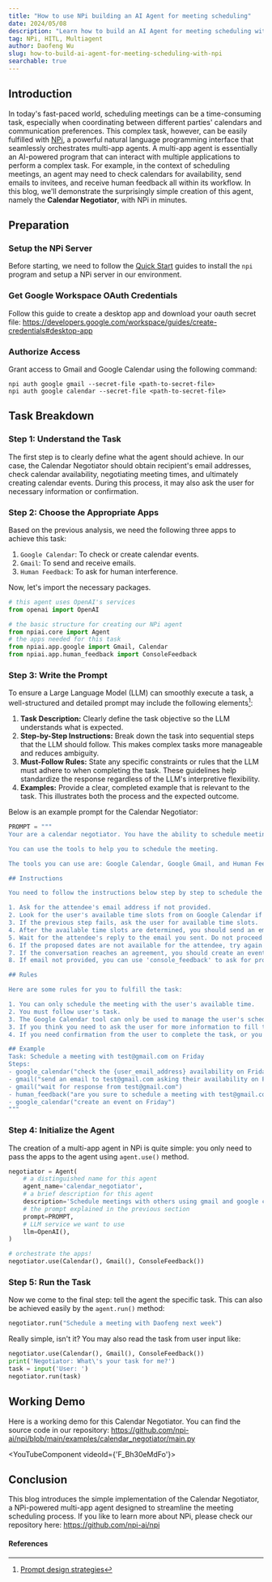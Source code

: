 ```yaml
---
title: "How to use NPi building an AI Agent for meeting scheduling"
date: 2024/05/08
description: "Learn how to build an AI Agent for meeting scheduling with NPi in one minute."
tag: NPi, HITL, Multiagent
author: Daofeng Wu
slug: how-to-build-ai-agent-for-meeting-scheduling-with-npi
searchable: true
---
```


## Introduction

In today's fast-paced world, scheduling meetings can be a time-consuming task, especially when coordinating between different parties' calendars and communication preferences. This complex task, however, can be easily fulfilled with [NPi](https://github.com/npi-ai/npi), a powerful natural language programming interface that seamlessly orchestrates multi-app agents. A multi-app agent is essentially an AI-powered program that can interact with multiple applications to perform a complex task. For example, in the context of scheduling meetings, an agent may need to check calendars for availability, send emails to invitees, and receive human feedback all within its workflow. In this blog, we'll demonstrate the surprisingly simple creation of this agent, namely the **Calendar Negotiator**, with NPi in minutes.

## Preparation

### Setup the NPi Server

Before starting, we need to follow the [Quick Start](https://www.npi.ai/docs#quick-start) guides to install the `npi` program and setup a NPi server in our environment.

### Get Google Workspace OAuth Credentials

Follow this guide to create a desktop app and download your oauth secret file: https://developers.google.com/workspace/guides/create-credentials#desktop-app

### Authorize Access

Grant access to Gmail and Google Calendar using the following command:

```
npi auth google gmail --secret-file <path-to-secret-file>
npi auth google calendar --secret-file <path-to-secret-file>
```

## Task Breakdown

### Step 1: Understand the Task

The first step is to clearly define what the agent should achieve. In our case, the Calendar Negotiator should obtain recipient's email addresses, check calendar availability, negotiating meeting times, and ultimately creating calendar events. During this process, it may also ask the user for necessary information or confirmation.

### Step 2: Choose the Appropriate Apps

Based on the previous analysis, we need the following three apps to achieve this task:

1. `Google Calendar`: To check or create calendar events.
2. `Gmail`: To send and receive emails.
3. `Human Feedback`: To ask for human interference.

Now, let's import the necessary packages.

```py
# this agent uses OpenAI's services
from openai import OpenAI

# the basic structure for creating our NPi agent
from npiai.core import Agent
# the apps needed for this task
from npiai.app.google import Gmail, Calendar
from npiai.app.human_feedback import ConsoleFeedback
```

### Step 3: Write the Prompt

To ensure a Large Language Model (LLM) can smoothly execute a task, a well-structured and detailed prompt may include the following elements[^1]:

1. **Task Description:** Clearly define the task objective so the LLM understands what is expected.
2. **Step-by-Step Instructions:** Break down the task into sequential steps that the LLM should follow. This makes complex tasks more manageable and reduces ambiguity.
3. **Must-Follow Rules:** State any specific constraints or rules that the LLM must adhere to when completing the task. These guidelines help standardize the response regardless of the LLM's interpretive flexibility.
4. **Examples:** Provide a clear, completed example that is relevant to the task. This illustrates both the process and the expected outcome.

Below is an example prompt for the Calendar Negotiator:

```py
PROMPT = """
Your are a calendar negotiator. You have the ability to schedule meetings with anyone, anywhere, anytime.

You can use the tools to help you to schedule the meeting.

The tools you can use are: Google Calendar, Google Gmail, and Human Feedback.

## Instructions

You need to follow the instructions below step by step to schedule the meeting:

1. Ask for the attendee's email address if not provided.
2. Look for the user's available time slots from on Google Calendar if not provided.
3. If the previous step fails, ask the user for available time slots.
4. After the available time slots are determined, you should send an email to the attendee.
5. Wait for the attendee's reply to the email you sent. Do not proceed if the reply is not received.
6. If the proposed dates are not available for the attendee, try again to schedule a new date.
7. If the conversation reaches an agreement, you should create an event on the user's calendar.
8. If email not provided, you can use 'console_feedback' to ask for providing email.

## Rules

Here are some rules for you to fulfill the task:

1. You can only schedule the meeting with the user's available time.
2. You must follow user's task.
3. The Google Calendar tool can only be used to manage the user's schedule, not the attendee's schedule.
3. If you think you need to ask the user for more information to fill the properties, you can use the Human Feedback tool to ask the user for more information.
4. If you need confirmation from the user to complete the task, or you want to ask the user a question, you can use the Human Feedback tool to do so. Especially, if the last assistant's message proposed a question, you should ask the user for response.

## Example
Task: Schedule a meeting with test@gmail.com on Friday
Steps:
- google_calendar("check the {user_email_address} availability on Friday")
- gmail("send an email to test@gmail.com asking their availability on Friday")
- gmail("wait for response from test@gmail.com")
- human_feedback("are you sure to schedule a meeting with test@gmail.com on Friday at {time}?")
- google_calendar("create an event on Friday")
"""
```

### Step 4: Initialize the Agent

The creation of a multi-app agent in NPi is quite simple: you only need to pass the apps to the agent using `agent.use()` method.

```py
negotiator = Agent(
    # a distinguished name for this agent
    agent_name='calendar_negotiator',
    # a brief description for this agent
    description='Schedule meetings with others using gmail and google calendar',
    # the prompt explained in the previous section
    prompt=PROMPT,
    # LLM service we want to use
    llm=OpenAI(),
)

# orchestrate the apps!
negotiator.use(Calendar(), Gmail(), ConsoleFeedback())
```

### Step 5: Run the Task

Now we come to the final step: tell the agent the specific task. This can also be achieved easily by the `agent.run()` method:

```py
negotiator.run("Schedule a meeting with Daofeng next week")
```

Really simple, isn't it? You may also read the task from user input like:

```py
negotiator.use(Calendar(), Gmail(), ConsoleFeedback())
print('Negotiator: What\'s your task for me?')
task = input('User: ')
negotiator.run(task)
```

## Working Demo

Here is a working demo for this Calendar Negotiator. You can find the source code in our repository: https://github.com/npi-ai/npi/blob/main/examples/calendar_negotiator/main.py


<YouTubeComponent videoId={'F_Bh30eMdFo'}></YouTubeComponent>

## Conclusion

This blog introduces the simple implementation of the Calendar Negotiator, a NPi-powered multi-app agent designed to streamline the meeting scheduling process. If you like to learn more about NPi, please check our repository here: https://github.com/npi-ai/npi


#### References

[^1]: [Prompt design strategies](https://ai.google.dev/gemini-api/docs/prompting-strategies)
